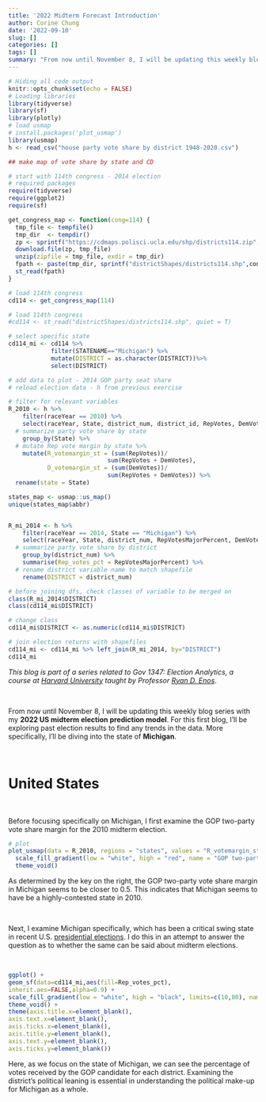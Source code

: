 ```yaml
---
title: '2022 Midterm Forecast Introduction'
author: Corine Chung
date: '2022-09-10'
slug: []
categories: []
tags: []
summary: "From now until November 8, I will be updating this weekly blog series with my **2022 US midterm election prediction model**. For this first blog, I'll be exploring past election results to find any trends in the data. More specifically, I'll be diving into the state of **Michigan**."
---
```


```r
# Hiding all code output
knitr::opts_chunk$set(echo = FALSE)
# Loading libraries
library(tidyverse)
library(sf)
library(plotly)
# load usmap
# install.packages('plot_usmap')
library(usmap)
h <- read_csv("house party vote share by district 1948-2020.csv")

## make map of vote share by state and CD

# start with 114th congress - 2014 election
# required packages 
require(tidyverse)
require(ggplot2)
require(sf)

get_congress_map <- function(cong=114) {
  tmp_file <- tempfile()
  tmp_dir  <- tempdir()
  zp <- sprintf("https://cdmaps.polisci.ucla.edu/shp/districts114.zip",cong)
  download.file(zp, tmp_file)
  unzip(zipfile = tmp_file, exdir = tmp_dir)
  fpath <- paste(tmp_dir, sprintf("districtShapes/districts114.shp",cong), sep = "/")
  st_read(fpath)
}

# load 114th congress
cd114 <- get_congress_map(114)

# load 114th congress
#cd114 <- st_read("districtShapes/districts114.shp", quiet = T)

# select specific state 
cd114_mi <- cd114 %>% 
            filter(STATENAME=="Michigan") %>%
            mutate(DISTRICT = as.character(DISTRICT))%>%
            select(DISTRICT)

# add data to plot - 2014 GOP party seat share
# reload election data - h from previous exercise

# filter for relevant variables
R_2010 <- h %>%
    filter(raceYear == 2010) %>%
    select(raceYear, State, district_num, district_id, RepVotes, DemVotes) %>%
  # summarize party vote share by state
    group_by(State) %>%
  # mutate Rep vote margin by state %>%
    mutate(R_votemargin_st = (sum(RepVotes))/
                            sum(RepVotes + DemVotes),
           D_votemargin_st = (sum(DemVotes))/
                            sum(RepVotes + DemVotes)) %>%
  rename(state = State)

states_map <- usmap::us_map()
unique(states_map$abbr)


R_mi_2014 <- h %>%
    filter(raceYear == 2014, State == "Michigan") %>%
    select(raceYear, State, district_num, RepVotesMajorPercent, DemVotesMajorPercent) %>%
  # summarize party vote share by district
    group_by(district_num) %>%
    summarise(Rep_votes_pct = RepVotesMajorPercent) %>%
  # rename district variable name to match shapefile
    rename(DISTRICT = district_num)

# before joining dfs, check classes of variable to be merged on
class(R_mi_2014$DISTRICT)
class(cd114_mi$DISTRICT)

# change class
cd114_mi$DISTRICT <- as.numeric(cd114_mi$DISTRICT)

# join election returns with shapefiles
cd114_mi <- cd114_mi %>% left_join(R_mi_2014, by="DISTRICT")
cd114_mi
```

*This blog is part of a series related to Gov 1347: Election Analytics, a course at [Harvard University](https://www.harvard.edu/) taught by Professor [Ryan D. Enos](http://ryandenos.com/)*.

<br>

From now until November 8, I will be updating this weekly blog series with my **2022 US midterm election prediction model**. For this first blog, I'll be exploring past election results to find any trends in the data. More specifically, I'll be diving into the state of **Michigan**.

<br>

# United States

<br>

Before focusing specifically on Michigan, I first examine the GOP two-party vote share margin for the 2010 midterm election.


```r
# plot
plot_usmap(data = R_2010, regions = "states", values = "R_votemargin_st", labels = TRUE) + 
  scale_fill_gradient(low = "white", high = "red", name = "GOP two-party vote share margin") +
  theme_void()
```
As determined by the key on the right, the GOP two-party vote share margin in Michigan seems to be closer to 0.5. This indicates that Michigan seems to have be a highly-contested state in 2010.

<br>

Next, I examine Michigan specifically, which has been a critical swing state in recent U.S. [presidential elections](https://www.270towin.com/states/Michigan). I do this in an attempt to answer the question as to whether the same can be said about midterm elections.  

<br>

```r
ggplot() +
geom_sf(data=cd114_mi,aes(fill=Rep_votes_pct),
inherit.aes=FALSE,alpha=0.9) +
scale_fill_gradient(low = "white", high = "black", limits=c(10,80), name = "Percentage of votes received by the GOP candidate") +
theme_void() +
theme(axis.title.x=element_blank(),
axis.text.x=element_blank(),
axis.ticks.x=element_blank(),
axis.title.y=element_blank(),
axis.text.y=element_blank(),
axis.ticks.y=element_blank())
``` 

Here, as we focus on the state of Michigan, we can see the percentage of votes received by the GOP candidate for each district. Examining the district's political leaning is essential in understanding the political make-up for Michigan as a whole.
